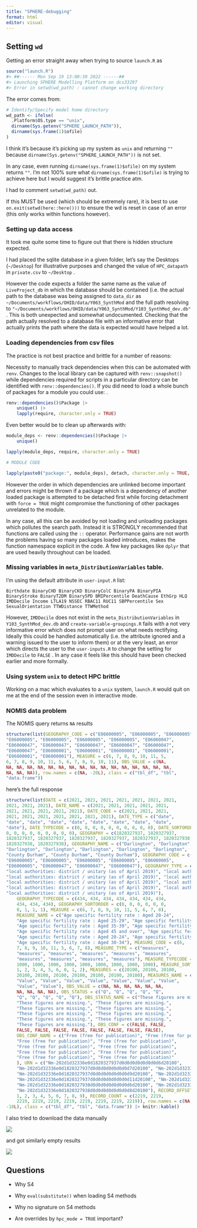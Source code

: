 ```yaml
---
title: "SPHERE-debugging"
format: html
editor: visual
---
```


## Setting `wd`

Getting an error straight away when trying to source `launch.R` as

```r
source("launch.R")
#> ##------ Mon Sep 19 13:00:30 2022 ------##
#> Launching SPHERE Modelling Platform on dcs33297
#> Error in setwd(wd_path) : cannot change working directory
```

The error comes from:

```r
# Identify/Specify model home directory
wd_path <- ifelse(
  .Platform$OS.type == "unix",
  dirname(Sys.getenv("SPHERE_LAUNCH_PATH")),
  dirname(sys.frame(1)$ofile)
)
```

I think it's because it's picking up my system as `unix` and returning `""` because `dirname(Sys.getenv("SPHERE_LAUNCH_PATH"))` is not set.

In any case, even running `dirname(sys.frame(1)$ofile)` on my system returns `""`. I'm not 100% sure what `dirname(sys.frame(1)$ofile)` is trying to achieve here but I would suggest it's brittle practice atm.

I had to comment `setwd(wd_path)` out.

If this MUST be used (which should be extremely rare), it is best to use `on.exit(setwd(here::here()))` to ensure the wd is reset in case of an error (this only works within functions however).

### Setting up data access

It took me quite some time to figure out that there is hidden structure expected.

I had placed the sqlite database in a given folder, let's say the Desktops (`~/Desktop`) for illustrative purposes and changed the value of `HPC_datapath` in `private.csv` to `~/Desktop` .

However the code expects a folder the same name as the value of `LiveProject_db` in which the database should be contained (i.e. the actual path to the database was being assigned to `data_dir` as `~/Documents/workflows/OHID/data/Y063_SynthMod` and the full path resolving to `"~/Documents/workflows/OHID/data/Y063_SynthMod/Y103_SynthMod_dev.db"` . This is both unexpected and somewhat undocumented. Checking that the path actually resolved to a database file with an informative error that actually prints the path where the data is expected would have helped a lot.

### Loading dependencies from csv files

The practice is not best practice and brittle for a number of reasons:

Necessity to manually track dependencies when this can be automated with `renv`. Changes to the local library can be captured with `renv::snapshot()` while dependencies required for scripts in a particular directory can be identified with `renv::dependencies()`. If you did need to load a whole bunch of packages for a module you could use: .

```r
renv::dependencies()$Package |> 
    unique() |> 
    lapply(require, character.only = TRUE)
```

Even better would be to clean up afterwards with:

```r
module_deps <- renv::dependencies()$Package |> 
    unique() 

lapply(module_deps, require, character.only = TRUE)

# MODULE CODE

lapply(paste0("package:", module_deps), detach, character.only = TRUE, force = TRUE)
```

However the order in which dependencies are unlinked become important and errors might be thrown if a package which is a dependency of another loaded package is attempted to be detached first while forcing detachment with `force = TRUE` might compromise the functioning of other packages unrelated to the module.

In any case, all this can be avoided by not loading and unloading packages which pollutes the search path. Instead it is STRONGLY recommended that functions are called using the `::` operator. Performance gains are not worth the problems having so many packages loaded introduces, makes the function namespace explicit in the code. A few key packages like `dplyr` that are used heavily throughout can be loaded.

### Missing variables in `meta_DistributionVariables` table.

I'm using the default attribute in `user-input.R` list:

    Birthdate BinaryCHD BinaryCKD BinaryColC BinaryPA BinaryPIA BinaryStroke BinaryT2DM Binary5PD BMIPercentile DeathCause EthGrp HLQ IMDDecile Income LTLA19 NSSEC RBAC11 RUC11 SBPPercentile Sex SexualOrientation TTWDistance TTWMethod

However, `IMDDecile` does not exist in the `meta_DistributionVariables` in `Y103_SynthMod_dev.db` and `create-variable-groupings.R` fails with a not very informative error which does not prompt user on what needs rectifying. Ideally this could be handled automatically (i.e. the attribute ignored and a warning issued to the user to inform them) or at the very least, an error which directs the user to the `user-inputs.R` to change the setting for `IMDDecile` to `FALSE` . In any case it feels like this should have been checked earlier and more formally.

### Using system `unix` to detect HPC brittle

Working on a mac which evaluates to a `unix` system, `launch.R` would quit on me at the end of the session even in interactive mode.

### NOMIS data problem

The NOMIS query returns `NA` results

```r
structure(list(GEOGRAPHY_CODE = c("E06000005", "E06000005", "E06000005", 
"E06000005", "E06000005", "E06000005", "E06000005", "E06000047", 
"E06000047", "E06000047", "E06000047", "E06000047", "E06000047", 
"E06000047", "E06000001", "E06000001", "E06000001", "E06000001", 
"E06000001", "E06000001"), MEASURE = c(6, 7, 8, 9, 10, 11, 5, 
6, 7, 8, 9, 10, 11, 5, 6, 7, 8, 9, 10, 11), OBS_VALUE = c(NA, 
NA, NA, NA, NA, NA, NA, NA, NA, NA, NA, NA, NA, NA, NA, NA, NA, 
NA, NA, NA)), row.names = c(NA, -20L), class = c("tbl_df", "tbl", 
"data.frame"))
```

here's the full response

```r
structure(list(DATE = c(2021, 2021, 2021, 2021, 2021, 2021, 2021, 
2021, 2021, 2021), DATE_NAME = c(2021, 2021, 2021, 2021, 2021, 
2021, 2021, 2021, 2021, 2021), DATE_CODE = c(2021, 2021, 2021, 
2021, 2021, 2021, 2021, 2021, 2021, 2021), DATE_TYPE = c("date", 
"date", "date", "date", "date", "date", "date", "date", "date", 
"date"), DATE_TYPECODE = c(0, 0, 0, 0, 0, 0, 0, 0, 0, 0), DATE_SORTORDER = c(0, 
0, 0, 0, 0, 0, 0, 0, 0, 0), GEOGRAPHY = c(1820327937, 1820327937, 
1820327937, 1820327937, 1820327937, 1820327937, 1820327937, 1820327938, 
1820327938, 1820327938), GEOGRAPHY_NAME = c("Darlington", "Darlington", 
"Darlington", "Darlington", "Darlington", "Darlington", "Darlington", 
"County Durham", "County Durham", "County Durham"), GEOGRAPHY_CODE = c("E06000005", 
"E06000005", "E06000005", "E06000005", "E06000005", "E06000005", 
"E06000005", "E06000047", "E06000047", "E06000047"), GEOGRAPHY_TYPE = c("local authorities: district / unitary (as of April 2019)", 
"local authorities: district / unitary (as of April 2019)", "local authorities: district / unitary (as of April 2019)", 
"local authorities: district / unitary (as of April 2019)", "local authorities: district / unitary (as of April 2019)", 
"local authorities: district / unitary (as of April 2019)", "local authorities: district / unitary (as of April 2019)", 
"local authorities: district / unitary (as of April 2019)", "local authorities: district / unitary (as of April 2019)", 
"local authorities: district / unitary (as of April 2019)"), 
    GEOGRAPHY_TYPECODE = c(434, 434, 434, 434, 434, 434, 434, 
    434, 434, 434), GEOGRAPHY_SORTORDER = c(0, 0, 0, 0, 0, 0, 
    0, 1, 1, 1), MEASURE = c(6, 7, 8, 9, 10, 11, 5, 6, 7, 8), 
    MEASURE_NAME = c("Age specific fertility rate : Aged 20-24", 
    "Age specific fertility rate : Aged 25-29", "Age specific fertility rate : Aged 30-34", 
    "Age specific fertility rate : Aged 35-39", "Age specific fertility rate : Aged 40-44", 
    "Age specific fertility rate : Aged 45 and over", "Age specific fertility rate : Aged under 20", 
    "Age specific fertility rate : Aged 20-24", "Age specific fertility rate : Aged 25-29", 
    "Age specific fertility rate : Aged 30-34"), MEASURE_CODE = c(6, 
    7, 8, 9, 10, 11, 5, 6, 7, 8), MEASURE_TYPE = c("measures", 
    "measures", "measures", "measures", "measures", "measures", 
    "measures", "measures", "measures", "measures"), MEASURE_TYPECODE = c(1000, 
    1000, 1000, 1000, 1000, 1000, 1000, 1000, 1000, 1000), MEASURE_SORTORDER = c(0, 
    1, 2, 3, 4, 5, 6, 0, 1, 2), MEASURES = c(20100, 20100, 20100, 
    20100, 20100, 20100, 20100, 20100, 20100, 20100), MEASURES_NAME = c("Value", 
    "Value", "Value", "Value", "Value", "Value", "Value", "Value", 
    "Value", "Value"), OBS_VALUE = c(NA, NA, NA, NA, NA, NA, 
    NA, NA, NA, NA), OBS_STATUS = c("Q", "Q", "Q", "Q", "Q", 
    "Q", "Q", "Q", "Q", "Q"), OBS_STATUS_NAME = c("These figures are missing.", 
    "These figures are missing.", "These figures are missing.", 
    "These figures are missing.", "These figures are missing.", 
    "These figures are missing.", "These figures are missing.", 
    "These figures are missing.", "These figures are missing.", 
    "These figures are missing."), OBS_CONF = c(FALSE, FALSE, 
    FALSE, FALSE, FALSE, FALSE, FALSE, FALSE, FALSE, FALSE), 
    OBS_CONF_NAME = c("Free (free for publication)", "Free (free for publication)", 
    "Free (free for publication)", "Free (free for publication)", 
    "Free (free for publication)", "Free (free for publication)", 
    "Free (free for publication)", "Free (free for publication)", 
    "Free (free for publication)", "Free (free for publication)"
    ), URN = c("Nm-202d1d32336e0d1820327937d0d0d0d0d0d0d0d6d20100", 
    "Nm-202d1d32336e0d1820327937d0d0d0d0d0d0d0d7d20100", "Nm-202d1d32336e0d1820327937d0d0d0d0d0d0d0d8d20100", 
    "Nm-202d1d32336e0d1820327937d0d0d0d0d0d0d0d9d20100", "Nm-202d1d32336e0d1820327937d0d0d0d0d0d0d0d10d20100", 
    "Nm-202d1d32336e0d1820327937d0d0d0d0d0d0d0d11d20100", "Nm-202d1d32336e0d1820327937d0d0d0d0d0d0d0d5d20100", 
    "Nm-202d1d32336e0d1820327938d0d0d0d0d0d0d0d6d20100", "Nm-202d1d32336e0d1820327938d0d0d0d0d0d0d0d7d20100", 
    "Nm-202d1d32336e0d1820327938d0d0d0d0d0d0d0d8d20100"), RECORD_OFFSET = c(0, 
    1, 2, 3, 4, 5, 6, 7, 8, 9), RECORD_COUNT = c(2219, 2219, 
    2219, 2219, 2219, 2219, 2219, 2219, 2219, 2219)), row.names = c(NA, 
-10L), class = c("tbl_df", "tbl", "data.frame")) |> knitr::kable()
```

I also tried to download the data manually

![](images/paste-430E8BDE.png)

and got similarly empty results

![](images/paste-1324646A.png)

## Questions

-   Why S4

-   Why `eval(substitute))` when loading S4 methods

-   Why no signature on S4 methods

-   Are overrides by `hpc_mode = TRUE` important?
